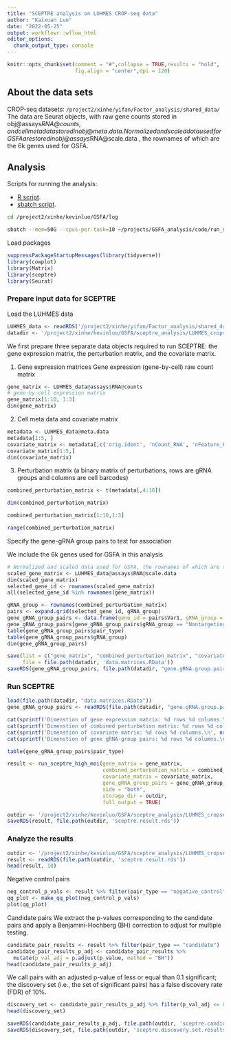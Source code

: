 ```yaml
---
title: "SCEPTRE analysis on LUHMES CROP-seq data"
author: "Kaixuan Luo"
date: "2022-05-25"
output: workflowr::wflow_html
editor_options:
  chunk_output_type: console
---
```


```r
knitr::opts_chunk$set(comment = "#",collapse = TRUE,results = "hold",
                      fig.align = "center",dpi = 120)
```

## About the data sets

CROP-seq datasets: `/project2/xinhe/yifan/Factor_analysis/shared_data/`
The data are Seurat objects, with raw gene counts stored in obj@assays$RNA@counts, and cell meta data stored in obj@meta.data.
Normalized and scaled data used for GSFA are stored in obj@assays$RNA@scale.data , the rownames of which are the 6k genes used for GSFA.

## Analysis

Scripts for running the analysis:

* [R script](https://github.com/kevinlkx/GSFA_analysis/tree/main/code/sceptre_analysis.R).
* [sbatch script](https://github.com/kevinlkx/GSFA_analysis/tree/main/code/run_sceptre_cropseq_data.sbatch).

```bash
cd /project2/xinhe/kevinluo/GSFA/log

sbatch --mem=50G --cpus-per-task=10 ~/projects/GSFA_analysis/code/run_sceptre_cropseq_data.sbatch /project2/xinhe/kevinluo/GSFA/sceptre_analysis/LUHMES_cropseq_data
```

Load packages
```r
suppressPackageStartupMessages(library(tidyverse))
library(cowplot)
library(Matrix)
library(sceptre)
library(Seurat)
```

### Prepare input data for SCEPTRE

Load the LUHMES data
```r
LUHMES_data <- readRDS('/project2/xinhe/yifan/Factor_analysis/shared_data/LUHMES_cropseq_data_seurat.rds')
datadir <- '/project2/xinhe/kevinluo/GSFA/sceptre_analysis/LUHMES_cropseq_data'
```

We first prepare three separate data objects required to run SCEPTRE: 
the gene expression matrix, the perturbation matrix, and the covariate matrix.

1. Gene expression matrices
Gene expression (gene-by-cell) raw count matrix
```r
gene_matrix <- LUHMES_data@assays$RNA@counts
# gene-by-cell expression matrix
gene_matrix[1:10, 1:3]
dim(gene_matrix)
```

2. Cell meta data and covariate matrix
```r
metadata <- LUHMES_data@meta.data
metadata[1:5, ]
covariate_matrix <- metadata[,c('orig.ident', 'nCount_RNA', 'nFeature_RNA', 'percent_mt')]
covariate_matrix[1:5,]
dim(covariate_matrix)
```

3. Perturbation matrix (a binary matrix of perturbations,  rows are gRNA groups and columns are cell barcodes)
```r
combined_perturbation_matrix <- t(metadata[,4:18])

dim(combined_perturbation_matrix)

combined_perturbation_matrix[1:10,1:3]

range(combined_perturbation_matrix)
```

Specify the gene-gRNA group pairs to test for association

We include the 6k genes used for GSFA in this analysis
```r
# Normalized and scaled data used for GSFA, the rownames of which are the 6k genes used for GSFA
scaled_gene_matrix <- LUHMES_data@assays$RNA@scale.data
dim(scaled_gene_matrix)
selected_gene_id <- rownames(scaled_gene_matrix)
all(selected_gene_id %in% rownames(gene_matrix))
```

```r
gRNA_group <- rownames(combined_perturbation_matrix)
pairs <- expand.grid(selected_gene_id, gRNA_group)
gene_gRNA_group_pairs <- data.frame(gene_id = pairs$Var1, gRNA_group = pairs$Var2, pair_type = "candidate")
gene_gRNA_group_pairs[gene_gRNA_group_pairs$gRNA_group == "Nontargeting", "pair_type"] <- "negative_control"
table(gene_gRNA_group_pairs$pair_type)
table(gene_gRNA_group_pairs$gRNA_group)
dim(gene_gRNA_group_pairs)
```

```r
save(list = c("gene_matrix", "combined_perturbation_matrix", "covariate_matrix"),
     file = file.path(datadir, 'data.matrices.RData'))
saveRDS(gene_gRNA_group_pairs, file.path(datadir, "gene.gRNA.group.pairs.rds"))
```

### Run SCEPTRE
```r
load(file.path(datadir, "data.matrices.RData"))
gene_gRNA_group_pairs <- readRDS(file.path(datadir, "gene.gRNA.group.pairs.rds"))

cat(sprintf('Dimenstion of gene expression matrix: %d rows %d columns.\n', nrow(gene_matrix), ncol(gene_matrix)))
cat(sprintf('Dimenstion of combined perturbation matrix: %d rows %d columns.\n', nrow(combined_perturbation_matrix), ncol(combined_perturbation_matrix)))
cat(sprintf('Dimenstion of covariate matrix: %d rows %d columns.\n', nrow(covariate_matrix), ncol(covariate_matrix)))
cat(sprintf('Dimenstion of gene gRNA-group pairs: %d rows %d columns.\n', nrow(gene_gRNA_group_pairs), ncol(gene_gRNA_group_pairs)))

table(gene_gRNA_group_pairs$pair_type)
```

```r
result <- run_sceptre_high_moi(gene_matrix = gene_matrix,
                               combined_perturbation_matrix = combined_perturbation_matrix,
                               covariate_matrix = covariate_matrix,
                               gene_gRNA_group_pairs = gene_gRNA_group_pairs,
                               side = "both",
                               storage_dir = outdir, 
                               full_output = TRUE)

outdir <- '/project2/xinhe/kevinluo/GSFA/sceptre_analysis/LUHMES_cropseq_data/sceptre_output'
saveRDS(result, file.path(outdir, 'sceptre.result.rds'))
```

### Analyze the results
```r
outdir <- '/project2/xinhe/kevinluo/GSFA/sceptre_analysis/LUHMES_cropseq_data/sceptre_output'
result <- readRDS(file.path(outdir, 'sceptre.result.rds'))
head(result, 10)
```

Negative control pairs
```r
neg_control_p_vals <- result %>% filter(pair_type == "negative_control") %>% pull(p_value)
qq_plot <- make_qq_plot(neg_control_p_vals)
plot(qq_plot)
```

Candidate pairs
We extract the p-values corresponding to the candidate pairs and apply a Benjamini-Hochberg (BH) correction to adjust for multiple testing.
```r
candidate_pair_results <- result %>% filter(pair_type == "candidate")
candidate_pair_results_p_adj <- candidate_pair_results %>%
  mutate(p_val_adj = p.adjust(p_value, method = "BH"))
head(candidate_pair_results_p_adj)
```

We call pairs with an adjusted p-value of less or equal than 0.1 significant; the discovery set (i.e., the set of significant pairs) has a false discovery rate (FDR) of 10%.
```r
discovery_set <- candidate_pair_results_p_adj %>% filter(p_val_adj <= 0.1)
head(discovery_set)
```

```r
saveRDS(candidate_pair_results_p_adj, file.path(outdir, 'sceptre.candidate.pair.results.rds'))
saveRDS(discovery_set, file.path(outdir, 'sceptre.discovery.set.results.rds'))
```



